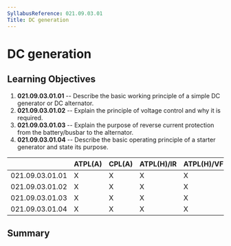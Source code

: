 ```yaml
---
SyllabusReference: 021.09.03.01
Title: DC generation
---
```


# DC generation

## Learning Objectives

1.  **021.09.03.01.01** -- Describe the basic working principle of a simple DC
    generator or DC alternator.
2.  **021.09.03.01.02** -- Explain the principle of voltage control and why it is
    required.
3.  **021.09.03.01.03** -- Explain the purpose of reverse current protection from
    the battery/busbar to the alternator.
4.  **021.09.03.01.04** -- Describe the basic operating principle of a starter
    generator and state its purpose.

|                 | ATPL(A) | CPL(A) | ATPL(H)/IR | ATPL(H)/VFR | CPL(H) | IR  | CBIR(A) |
| --------------- | ------- | ------ | ---------- | ----------- | ------ | --- | ------- |
| 021.09.03.01.01 | X       | X      | X          | X           | X      |     |         |
| 021.09.03.01.02 | X       | X      | X          | X           | X      |     |         |
| 021.09.03.01.03 | X       | X      | X          | X           | X      |     |         |
| 021.09.03.01.04 | X       | X      | X          | X           | X      |     |         |

## Summary
